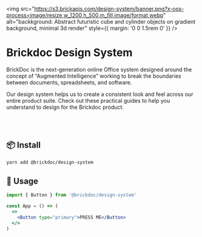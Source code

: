 

<Meta title="Docs/Introduction" />

<img src="https://s3.brickapis.com/design-system/banner.png?x-oss-process=image/resize,w_1200,h_500,m_fill,image/format,webp"
alt="backkground: Abstract futuristic cube and cylinder objects on gradient background, minimal 3d render"
style={{ margin: '0 0 1.5rem 0' }}
/>


# Brickdoc Design System

BrickDoc is the next-generation online Office system designed around the concept of “Augmented Intelligence” working to
break the boundaries between documents, spreadsheets, and software.

Our design system helps us to create a consistent look and feel across our entire product suite. Check out these
practical guides to help you understand to design for the Brickdoc product.

<br/><br/>

## 📦 Install

```bash
yarn add @brickdoc/design-system
```

## 🔨 Usage

```jsx
import { Button } from '@brickdoc/design-system'

const App = () => (
  <>
    <Button type="primary">PRESS ME</Button>
  </>
)
```
